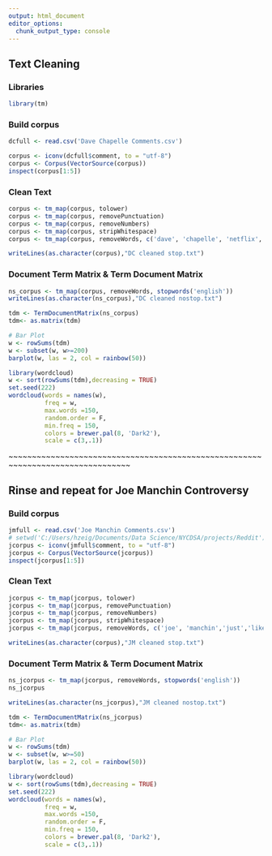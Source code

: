 ```yaml
---
output: html_document
editor_options: 
  chunk_output_type: console
---
```

## Text Cleaning

### Libraries
```r
library(tm)
```


### Build corpus 

```r
dcfull <- read.csv('Dave Chapelle Comments.csv')

corpus <- iconv(dcfull$comment, to = "utf-8")
corpus <- Corpus(VectorSource(corpus))
inspect(corpus[1:5])
```
### Clean Text

```r
corpus <- tm_map(corpus, tolower)
corpus <- tm_map(corpus, removePunctuation)
corpus <- tm_map(corpus, removeNumbers)
corpus <- tm_map(corpus, stripWhitespace)
corpus <- tm_map(corpus, removeWords, c('dave', 'chapelle', 'netflix', 'trans', 'walkout', 'really', 'well','get', 'hes', 'chappelle','just','like','people','thats','still','think','dont', 'can', 'one', "don't", "makes", "yeah", "cant", "doesnt","'re","didnt", "youre","isnt", "something", "someone", 'thing', 'also','got','anything','back','get'))

writeLines(as.character(corpus),"DC cleaned stop.txt")

```


### Document Term Matrix & Term Document Matrix

```r
ns_corpus <- tm_map(corpus, removeWords, stopwords('english'))
writeLines(as.character(ns_corpus),"DC cleaned nostop.txt")

tdm <- TermDocumentMatrix(ns_corpus)
tdm<- as.matrix(tdm)

# Bar Plot
w <- rowSums(tdm)
w <- subset(w, w>=200)
barplot(w, las = 2, col = rainbow(50))

library(wordcloud)
w <- sort(rowSums(tdm),decreasing = TRUE)
set.seed(222)
wordcloud(words = names(w),
          freq = w,
          max.words =150,
          random.order = F,
          min.freq = 150,
          colors = brewer.pal(8, 'Dark2'),
          scale = c(3,.1))


```

~~~~~~~~~~~~~~~~~~~~~~~~~~~~~~~~~~~~~~~~~~~~~~~~~~~~~~~~~~~~~~~~~~~~~~~~~~~~~~~~


## Rinse and repeat for Joe Manchin Controversy

### Build corpus 

```r
jmfull <- read.csv('Joe Manchin Comments.csv')
# setwd('C:/Users/hzeig/Documents/Data Science/NYCDSA/projects/Reddit')
jcorpus <- iconv(jmfull$comment, to = "utf-8")
jcorpus <- Corpus(VectorSource(jcorpus))
inspect(jcorpus[1:5])
```
### Clean Text

```r
jcorpus <- tm_map(jcorpus, tolower)
jcorpus <- tm_map(jcorpus, removePunctuation)
jcorpus <- tm_map(jcorpus, removeNumbers)
jcorpus <- tm_map(jcorpus, stripWhitespace)
jcorpus <- tm_map(jcorpus, removeWords, c('joe', 'manchin','just','like','people','will','can','dont','also','isnt','really','still','doesnt','see','well','actually','just','like','people','thats','still','think','dont', 'can', 'one', "don't", "makes", "yeah", "cant", "doesnt","'re","didnt", "youre","isnt", "something", "someone", 'thing', 'also','got','anything','back','get'))

writeLines(as.character(corpus),"JM cleaned stop.txt")
```


### Document Term Matrix & Term Document Matrix

```r
ns_jcorpus <- tm_map(jcorpus, removeWords, stopwords('english'))
ns_jcorpus

writeLines(as.character(ns_jcorpus),"JM cleaned nostop.txt")

tdm <- TermDocumentMatrix(ns_jcorpus)
tdm<- as.matrix(tdm)

# Bar Plot
w <- rowSums(tdm)
w <- subset(w, w>=50)
barplot(w, las = 2, col = rainbow(50))

library(wordcloud)
w <- sort(rowSums(tdm),decreasing = TRUE)
set.seed(222)
wordcloud(words = names(w),
          freq = w,
          max.words =150,
          random.order = F,
          min.freq = 150,
          colors = brewer.pal(8, 'Dark2'),
          scale = c(3,.1))


```

